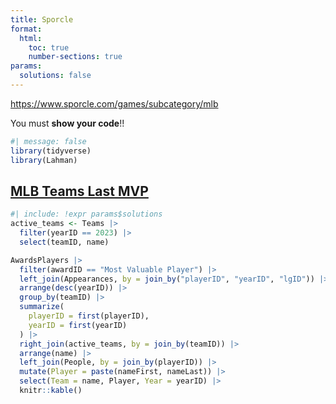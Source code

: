 ```yaml
---
title: Sporcle
format: 
  html:
    toc: true
    number-sections: true
params:
  solutions: false
---
```


::: {.callout-note}

<https://www.sporcle.com/games/subcategory/mlb>

You must **show your code**!!

:::

```r
#| message: false
library(tidyverse)
library(Lahman)
```

## [MLB Teams Last MVP](https://www.sporcle.com/games/Knapster/mlbteammvp)

```r
#| include: !expr params$solutions
active_teams <- Teams |>
  filter(yearID == 2023) |>
  select(teamID, name)

AwardsPlayers |>
  filter(awardID == "Most Valuable Player") |>
  left_join(Appearances, by = join_by("playerID", "yearID", "lgID")) |>
  arrange(desc(yearID)) |>
  group_by(teamID) |>
  summarize(
    playerID = first(playerID),
    yearID = first(yearID)
  ) |>
  right_join(active_teams, by = join_by(teamID)) |>
  arrange(name) |>
  left_join(People, by = join_by(playerID)) |>
  mutate(Player = paste(nameFirst, nameLast)) |>
  select(Team = name, Player, Year = yearID) |>
  knitr::kable()

```

